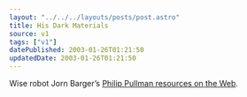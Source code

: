 ```yaml
---
layout: "../../../layouts/posts/post.astro"
title: His Dark Materials
source: v1
tags: ["v1"]
datePublished: 2003-01-26T01:21:50
updatedDate: 2003-01-26T01:21:50
---
```


Wise robot Jorn Barger&#8217;s [Philip Pullman resources on the Web][1].

[1]: http://www.robotwisdom.com/jorn/pullman.html "Philip Pullman resources on the Web from Robot Wisdom"
